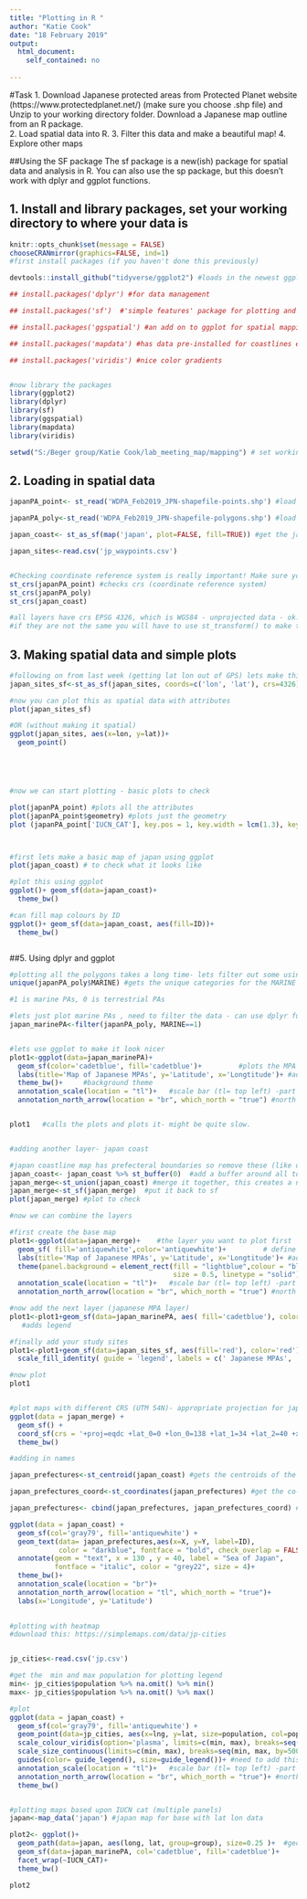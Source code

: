 ```yaml
---
title: "Plotting in R "
author: "Katie Cook"
date: "18 February 2019"
output:
  html_document:
    self_contained: no
  
---
```


#Task
1. Download Japanese protected areas from Protected Planet website (https://www.protectedplanet.net/) 
  (make sure you choose .shp file) and Unzip to your working directory folder.
   Download a Japanese map outline from an R package.  
2. Load spatial data into R.
3. Filter this data and make a beautiful map!
4. Explore other maps

##Using the SF package 
The sf package is a new(ish) package for spatial data and analysis in R.
You can also use the sp package, but this doesn't work with dplyr and ggplot functions. 


## 1. Install and library packages, set your working directory to where your data is

```r
knitr::opts_chunk$set(message = FALSE)
chooseCRANmirror(graphics=FALSE, ind=1)
#first install packages (if you haven't done this previously)

devtools::install_github("tidyverse/ggplot2") #loads in the newest ggplot (for plotting)

## install.packages('dplyr') #for data management 

## install.packages('sf')  #'simple features' package for plotting and spatial data

## install.packages('ggspatial') #an add on to ggplot for spatial mapping

## install.packages('mapdata') #has data pre-installed for coastlines etc 

## install.packages('viridis') #nice color gradients


#now library the packages
library(ggplot2)
library(dplyr)
library(sf)
library(ggspatial)
library(mapdata)
library(viridis) 

setwd("S:/Beger group/Katie Cook/lab_meeting_map/mapping") # set working directory to where your files are

```

## 2. Loading in spatial data 

```r

japanPA_point<- st_read('WDPA_Feb2019_JPN-shapefile-points.shp') #load in points 

japanPA_poly<-st_read('WDPA_Feb2019_JPN-shapefile-polygons.shp') #load in polygons

japan_coast<- st_as_sf(map('japan', plot=FALSE, fill=TRUE)) #get the japan map from mapdata

japan_sites<-read.csv('jp_waypoints.csv')


#Checking coordinate reference system is really important! Make sure you always do this!
st_crs(japanPA_point) #checks crs (coordinate reference system)
st_crs(japanPA_poly) 
st_crs(japan_coast)   

#all layers have crs EPSG 4326, which is WGS84 - unprojected data - ok. 
#if they are not the same you will have to use st_transform() to make them the same

```



## 3. Making spatial data and simple plots 

```r
#following on from last week (getting lat lon out of GPS) lets make this spatial 
japan_sites_sf<-st_as_sf(japan_sites, coords=c('lon', 'lat'), crs=4326)  #make sure the CRS is the same as your other data!

#now you can plot this as spatial data with attributes 
plot(japan_sites_sf)

#OR (without making it spatial)
ggplot(japan_sites, aes(x=lon, y=lat))+
  geom_point()





#now we can start plotting - basic plots to check 

plot(japanPA_point) #plots all the attributes
plot(japanPA_point$geometry) #plots just the geometry
plot (japanPA_point['IUCN_CAT'], key.pos = 1, key.width = lcm(1.3), key.length = 1.0, axes=TRUE) # colours points by designation, adds axes, adds key



#first lets make a basic map of japan using ggplot 
plot(japan_coast) # to check what it looks like

#plot this using ggplot
ggplot()+ geom_sf(data=japan_coast)+
  theme_bw()

#can fill map colours by ID 
ggplot()+ geom_sf(data=japan_coast, aes(fill=ID))+
  theme_bw()



```


##5. Using dplyr and ggplot

```r
#plotting all the polygons takes a long time- lets filter out some using dplyr
unique(japanPA_poly$MARINE) #gets the unique categories for the MARINE column

#1 is marine PAs, 0 is terrestrial PAs

#lets just plot marine PAs , need to filter the data - can use dplyr functions on sf objects
japan_marinePA<-filter(japanPA_poly, MARINE==1)  


#lets use ggplot to make it look nicer 
plot1<-ggplot(data=japan_marinePA)+
  geom_sf(color='cadetblue', fill='cadetblue')+         #plots the MPA shape, outline and fill color
  labs(title='Map of Japanese MPAs', y='Latitude', x='Longtitude')+ #adds labels
  theme_bw()+     #background theme
  annotation_scale(location = "tl")+   #scale bar (tl= top left) -part of ggspatial package
  annotation_north_arrow(location = "br", which_north = "true") #north arrow, br=bottom right


plot1   #calls the plots and plots it- might be quite slow.


#adding another layer- japan coast

#japan coastline map has prefecteral boundaries so remove these (like dissolve in arc map)
japan_coast<- japan_coast %>% st_buffer(0)  #add a buffer around all to make sure there are no gaps
japan_merge<-st_union(japan_coast) #merge it together, this creates a non-sf object
japan_merge<-st_sf(japan_merge)  #put it back to sf 
plot(japan_merge) #plot to check

#now we can combine the layers

#first create the base map
plot1<-ggplot(data=japan_merge)+    #the layer you want to plot first
  geom_sf( fill='antiquewhite',color='antiquewhite')+         # define outline and fill color
  labs(title='Map of Japanese MPAs', y='Latitude', x='Longtitude')+ #adds title and axis labels
  theme(panel.background = element_rect(fill = "lightblue",colour = "black",
                                        size = 0.5, linetype = "solid"), legend.title = element_blank())+     #background colour,legend theme
  annotation_scale(location = "tl")+   #scale bar (tl= top left) -part of ggspatial package
  annotation_north_arrow(location = "br", which_north = "true") #north arrow, br=bottom right

#now add the next layer (japanese MPA layer)
plot1<-plot1+geom_sf(data=japan_marinePA, aes( fill='cadetblue'), color='cadetblue')   #define colours
   #adds legend 

#finally add your study sites
plot1<-plot1+geom_sf(data=japan_sites_sf, aes(fill='red'), color='red')+
  scale_fill_identity( guide = 'legend', labels = c(' Japanese MPAs', 'Study Sites') ) 

#now plot
plot1


#plot maps with different CRS (UTM 54N)- appropriate projection for japan (Can find this info online)
ggplot(data = japan_merge) +
  geom_sf() +
  coord_sf(crs = '+proj=eqdc +lat_0=0 +lon_0=138 +lat_1=34 +lat_2=40 +x_0=0 +y_0=0 +ellps=WGS84 +units=m +no_defs')+
  theme_bw()

#adding in names 

japan_prefectures<-st_centroid(japan_coast) #gets the centroids of the prefectures (where to put the labels)

japan_prefectures_coord<-st_coordinates(japan_prefectures) #get the co-ords

japan_prefectures<- cbind(japan_prefectures, japan_prefectures_coord) #bind the co-ords to the sf object

ggplot(data = japan_coast) +
  geom_sf(col='gray79', fill='antiquewhite') +
  geom_text(data= japan_prefectures,aes(x=X, y=Y, label=ID),
            color = "darkblue", fontface = "bold", check_overlap = FALSE, size=1.8) +
  annotate(geom = "text", x = 130 , y = 40, label = "Sea of Japan", 
           fontface = "italic", color = "grey22", size = 4)+
  theme_bw()+
  annotation_scale(location = "br")+  
  annotation_north_arrow(location = "tl", which_north = "true")+
  labs(x='Longitude', y='Latitude')
  

#plotting with heatmap 
#download this: https://simplemaps.com/data/jp-cities


jp_cities<-read.csv('jp.csv')

#get the  min and max population for plotting legend 
min<- jp_cities$population %>% na.omit() %>% min()
max<- jp_cities$population %>% na.omit() %>% max()  

#plot
ggplot(data = japan_coast) +
  geom_sf(col='gray79', fill='antiquewhite') +
  geom_point(data=jp_cities, aes(x=lng, y=lat, size=population, col=population))+
  scale_colour_viridis(option='plasma', limits=c(min, max), breaks=seq(min, max, by=5000000))+  
  scale_size_continuous(limits=c(min, max), breaks=seq(min, max, by=5000000))+
  guides(color= guide_legend(), size=guide_legend())+ #need to add this, and the same breaks for colour and size to combine legends
  annotation_scale(location = "tl")+   #scale bar (tl= top left) -part of ggspatial package
  annotation_north_arrow(location = "br", which_north = "true")+ #north arrow, br=bottom right
  theme_bw()          


#plotting maps based upon IUCN cat (multiple panels)
japan<-map_data('japan') #japan map for base with lat lon data

plot2<- ggplot()+
  geom_path(data=japan, aes(long, lat, group=group), size=0.25 )+  #geom path is the basemap
  geom_sf(data=japan_marinePA, col='cadetblue', fill='cadetblue')+
  facet_wrap(~IUCN_CAT)+
  theme_bw()

plot2

```

